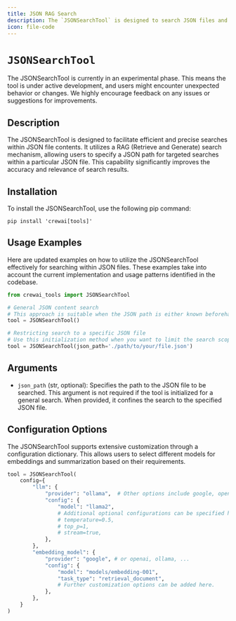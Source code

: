 ```yaml
---
title: JSON RAG Search
description: The `JSONSearchTool` is designed to search JSON files and return the most relevant results.
icon: file-code
---
```


# `JSONSearchTool`

<Note>
  The JSONSearchTool is currently in an experimental phase. This means the tool
  is under active development, and users might encounter unexpected behavior or
  changes. We highly encourage feedback on any issues or suggestions for
  improvements.
</Note>

## Description

The JSONSearchTool is designed to facilitate efficient and precise searches within JSON file contents. It utilizes a RAG (Retrieve and Generate) search mechanism, allowing users to specify a JSON path for targeted searches within a particular JSON file. This capability significantly improves the accuracy and relevance of search results.

## Installation

To install the JSONSearchTool, use the following pip command:

```shell
pip install 'crewai[tools]'
```

## Usage Examples

Here are updated examples on how to utilize the JSONSearchTool effectively for searching within JSON files. These examples take into account the current implementation and usage patterns identified in the codebase.

```python Code
from crewai_tools import JSONSearchTool

# General JSON content search
# This approach is suitable when the JSON path is either known beforehand or can be dynamically identified.
tool = JSONSearchTool()

# Restricting search to a specific JSON file
# Use this initialization method when you want to limit the search scope to a specific JSON file.
tool = JSONSearchTool(json_path='./path/to/your/file.json')
```

## Arguments

- `json_path` (str, optional): Specifies the path to the JSON file to be searched. This argument is not required if the tool is initialized for a general search. When provided, it confines the search to the specified JSON file.

## Configuration Options

The JSONSearchTool supports extensive customization through a configuration dictionary. This allows users to select different models for embeddings and summarization based on their requirements.

```python Code
tool = JSONSearchTool(
    config={
        "llm": {
            "provider": "ollama",  # Other options include google, openai, anthropic, llama2, etc.
            "config": {
                "model": "llama2",
                # Additional optional configurations can be specified here.
                # temperature=0.5,
                # top_p=1,
                # stream=true,
            },
        },
        "embedding_model": {
            "provider": "google", # or openai, ollama, ...
            "config": {
                "model": "models/embedding-001",
                "task_type": "retrieval_document",
                # Further customization options can be added here.
            },
        },
    }
)
```
